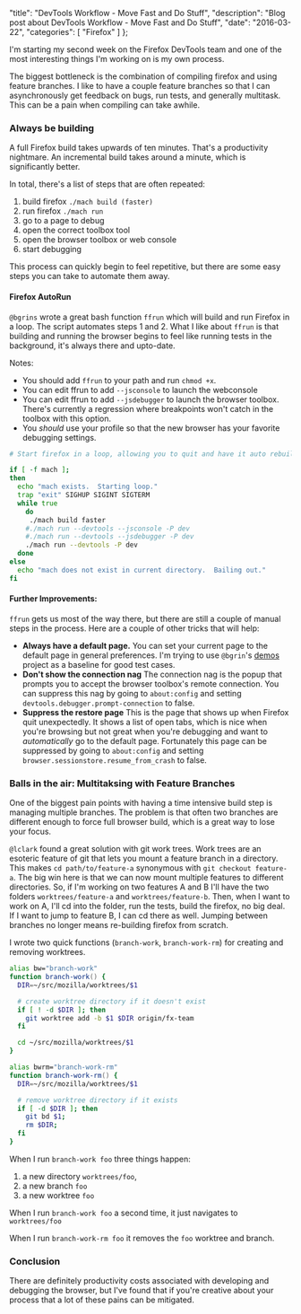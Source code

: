   "title": "DevTools Workflow - Move Fast and Do Stuff",
  "description": "Blog post about DevTools Workflow - Move Fast and Do Stuff",
  "date": "2016-03-22",
  "categories": [
    "Firefox"
  ]
};

I'm starting my second week on the Firefox DevTools team and
one of the most interesting things I'm working on is my own process.

The biggest bottleneck is the combination of compiling firefox and using feature branches.
I like to have a couple feature branches so that I can asynchronously get feedback on
bugs, run tests, and generally multitask. This can be a pain when compiling can take awhile.

### Always be building

A full Firefox build takes upwards of ten minutes. That's a productivity nightmare.
An incremental build takes around a minute, which is significantly better.

In total, there's a list of steps that are often repeated:

1. build firefox `./mach build (faster)`
2. run firefox `./mach run`
3. go to a page to debug
4. open the correct toolbox tool
5. open the browser toolbox or web console
6. start debugging

This process can quickly begin to feel repetitive, but there are
some easy steps you can take to automate them away.

#### Firefox AutoRun

`@bgrins` wrote a great bash function `ffrun` which will build and run Firefox in a loop.
The script automates steps 1 and 2. What I like about `ffrun` is that building and running the browser
begins to feel like running tests in the background, it's always there and upto-date.


Notes:

+ You should add `ffrun` to your path and run `chmod +x`.
+ You can edit ffrun to add `--jsconsole` to launch the webconsole
+ You can edit ffrun to add `--jsdebugger` to launch the browser toolbox. There's currently a regression where breakpoints won't catch in the toolbox with this option.
+ You *should* use your profile so that the new browser has your favorite debugging settings.



```zsh
# Start firefox in a loop, allowing you to quit and have it auto rebuild devtools and restart.

if [ -f mach ];
then
  echo "mach exists.  Starting loop."
  trap "exit" SIGHUP SIGINT SIGTERM
  while true
    do
     ./mach build faster
    #./mach run --devtools --jsconsole -P dev
    #./mach run --devtools --jsdebugger -P dev
    ./mach run --devtools -P dev
  done
else
  echo "mach does not exist in current directory.  Bailing out."
fi
```

#### Further Improvements:

`ffrun` gets us most of the way there, but there are still a couple of manual steps in the process.
Here are a couple of other tricks that will help:

+ **Always have a default page.** You can set your current page to the default page in general preferences. I'm trying to use `@bgrin`'s [demos](https://github.com/bgrins/devtools-demos) project as a baseline for good test cases.
+ **Don't show the connection nag** The connection nag is the popup that prompts you to accept the browser toolbox's remote connection. You can suppress this nag by going to `about:config` and setting `devtools.debugger.prompt-connection` to false.
+ **Suppress the restore page** This is the page that shows up when Firefox quit unexpectedly. It shows a list of open tabs, which is nice when you're browsing but not great when you're debugging and want to *automatically* go to the default page. Fortunately this page can be suppressed by going to `about:config` and setting `browser.sessionstore.resume_from_crash` to false.


### Balls in the air: Multitaksing with Feature Branches

One of the biggest pain points with having a time intensive build step is managing multiple branches.
The problem is that often two branches are different enough to force full browser build, which is a great way to lose your focus.

`@lclark` found a great solution with git work trees. Work trees are an esoteric feature of git that lets you mount a
feature branch in a directory. This makes `cd path/to/feature-a` synonymous with `git checkout feature-a`.
The big win here is that we can now mount multiple features to different directories.
So, if I'm working on two features A and B I'll have the two folders `worktrees/feature-a` and `worktrees/feature-b`.
Then, when I want to work on A, I'll cd into the folder, run the tests, build the firefox, no big deal.
If I want to jump to feature B, I can cd there as well.
Jumping between branches no longer means re-building firefox from scratch.

I wrote two quick functions (`branch-work`, `branch-work-rm`) for creating and removing worktrees.

```zsh
alias bw="branch-work"
function branch-work() {
  DIR=~/src/mozilla/worktrees/$1

  # create worktree directory if it doesn't exist
  if [ ! -d $DIR ]; then
    git worktree add -b $1 $DIR origin/fx-team
  fi

  cd ~/src/mozilla/worktrees/$1
}
```

```zsh
alias bwrm="branch-work-rm"
function branch-work-rm() {
  DIR=~/src/mozilla/worktrees/$1

  # remove worktree directory if it exists
  if [ -d $DIR ]; then
    git bd $1;
    rm $DIR;
  fi
}
```

When I run `branch-work foo` three things happen:
1. a new directory `worktrees/foo`,
2. a new branch `foo`
3. a new worktree `foo`

When I run `branch-work foo` a second time, it just navigates to `worktrees/foo`

When I run `branch-work-rm foo` it removes the `foo` worktree and branch.

### Conclusion

There are definitely productivity costs associated with developing and debugging the browser,
but I've found that if you're creative about your process that a lot of these pains can be mitigated.